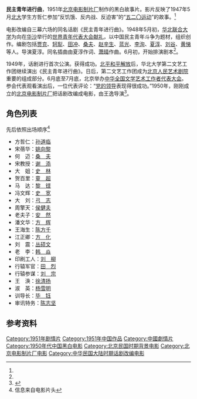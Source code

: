{{Infobox Film
| name               = 民主青年进行曲<ref name="minzhuqingnian">{{cite web | url = http://kkuan.com/movie/%E6%B0%91%E4%B8%BB%E9%9D%92%E5%B9%B4%E8%BF%9B%E8%A1%8C%E6%9B%B2 | title = 老电影《民主青年进行曲》 | accessdate = 2012-06-19 | date = 2012年6月12日 | publisher = 宽宽电影网 | language = zh-cn | archive-date = 2012-07-11 | archive-url = https://web.archive.org/web/20120711022048/http://kkuan.com/movie/%E6%B0%91%E4%B8%BB%E9%9D%92%E5%B9%B4%E8%BF%9B%E8%A1%8C%E6%9B%B2 | dead-url = no }}</ref>
| image              = 民主青年进行曲 海报.jpg
| caption            = 
| director           = [[王逸|王逸]]
| executive_producer =
| producer           = 
| writer             = [[贾克_(剧作家)|贾克]] [[赵寻|赵寻]]
| starring           = [[孙道临|孙道临]] [[姚向黎|姚向黎]] [[黄宗英|黄宗英]] [[桑夫|桑夫]] [[谢添|谢添]] 
| music              = [[陈燕嬉|陈燕嬉]]
| narrator           = 
| cinematography     = [[连城|连城]]
| editing            = 
| production_company = [[北京电影制片厂|北京电影制片厂]]
| distributor        = 
| released           = 1951年
| runtime            = 100
| country            = [[中国大陆|中国大陆]]
| language           = 普通话
| budget             = 
| gross              =
| preceded_by        = 
| followed_by        = 
| website            = 
| amg_id             = 
| imdb_id            = tt0347543
}}

'''民主青年进行曲'''，1951年[[北京电影制片厂|北京电影制片厂]]制作的黑白故事片。影片反映了1947年5月[[北京大学|北大]]学生方哲仁参加“反饥饿、反内战、反迫害”的“[[五二〇运动|五二〇运动]]”的故事。<ref name="minzhuqingnian" />

电影改编自三幕六场的同名话剧《民主青年进行曲》。1948年5月初，[[华北联合大学|华北联合大学]]为向在[[华沙|华沙]]举行的[[世界青年代表大会|世界青年代表大会]][[献礼|献礼]]，以中国民主青年斗争为题材，组织创作。编剧包括[[贾克_(剧作家)|贾克]]、[[轲犁|轲犁]]、[[田冲|田冲]]、[[桑夫|桑夫]]、[[赵辛生|赵辛生]]、[[蓝光_(剧作家)|蓝光]]、[[李洵|李洵]]、[[夏淳|夏淳]]、[[刘谷|刘谷]]、[[黄悌|黄悌]]等人。导演夏淳。同名插曲由夏淳作词、[[萧晴|萧晴]]作曲。6月初，开始排演剧本<ref name=a1/>。

1949年，话剧进行首次公演。获得成功。[[北平和平解放|北平和平解放]]后，华北大学第二文艺工作团继续演出《民主青年进行曲》。日后，第二文艺工作团成为[[北京人民艺术剧院|北京人民艺术剧院]]重要的组成部分。6月底至7月底，北京举办[[中华全国文学艺术工作者代表大会|中华全国文学艺术工作者代表大会]]。参会代表观看演出后，一位代表评论：“[[党领导一切|党的领导]]表现得很成功。”1950年，刚刚成立的[[北京电影制片厂|北京电影制片厂]]把话剧改编成电影，由王逸导演<ref name="a1">{{Cite web |url=http://www.wenlvnews.com/p/509399.html |title=《民主青年进行曲》： 唱出中国青年团结之歌 |accessdate=2021-10-27 |author= |date=2021-05-27 |work=责编：大海 |publisher=文旅头条，来源：石家庄日报客户端 |language=Zh-hans |archive-date=2021-10-28 |archive-url=https://web.archive.org/web/20211028184823/http://www.wenlvnews.com/p/509399.html |dead-url=no }}</ref>。

== 角色列表 ==
先后依照出场顺序<ref>信息来自电影片头</ref>
*方哲仁：[[孙道临|孙道临]]
*宋蓓华：[[姚向黎|姚向黎]]
*何　迈：[[桑夫|桑　夫]]
*宋教授：[[谢添|谢　添]]
*大　姐：[[史林|史　林]]
*贺百里：[[童超|童　超]]
*马　达：[[黎铿|黎　铿]]
*冯文辉：[[史宽|史　宽]]
*大　刘：[[弓志|弓　志]]
*周擎天：[[侯健夫|侯健夫]]
*老夫子：[[安然|安　然]]
*潘文华：[[方辉|方　辉]]
*王海生：[[陈方千|陈方千]]
*江正卿：[[方化|方　化]]
*刘　震：[[丛硕文|丛硕文]]
*老　李：[[韩焱|韩　焱]]
*印刷工人：[[刘柳|刘　柳]]
*行辕军官：[[田烈|田　烈]]
*行辕参谋：[[刘宗|刘　宗]]
*王　涣：[[徐清扬|徐清扬]]
*淑　英：[[杨雪明|杨雪明]]
*训导长：[[毕钰|毕　钰]]
*审讯特务：[[陈志坚_(演员)|陈志坚]]

== 参考资料 ==
<div class='references-small'>
<references/>
</div>
{{DEFAULTSORT:M}}
[[Category:1951年剧情片|Category:1951年剧情片]]
[[Category:1951年中国作品|Category:1951年中国作品]]
[[Category:中國劇情片|Category:中國劇情片]]
[[Category:1950年代中国黑白电影|Category:1950年代中国黑白电影]]
[[Category:北京民国时期背景电影|Category:北京民国时期背景电影]]
[[Category:北京电影制片厂电影|Category:北京电影制片厂电影]]
[[Category:中华民国大陆时期话剧改编电影|Category:中华民国大陆时期话剧改编电影]]